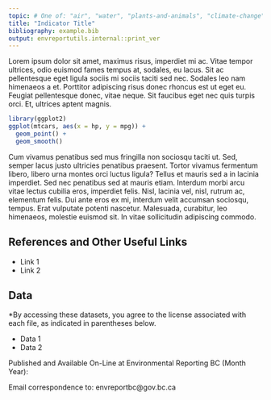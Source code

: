 ```yaml
---
topic: # One of: "air", "water", "plants-and-animals", "climate-change", "land", "sustainability"
title: "Indicator Title"
bibliography: example.bib
output: envreportutils.internal::print_ver
---
```


<!--
Instructions:

If you don't have a bibliography, delete the bibliography line in the YAML header.
If you do have a bibliography, insert the filename. In-text citations are done as:
[@Moe-etal-1999]. End the document with the bibliography heading (e.g., # References).
-->

Lorem ipsum dolor sit amet, maximus risus, imperdiet mi ac. Vitae tempor ultrices, odio euismod fames tempus at, sodales, eu lacus. Sit ac pellentesque eget ligula sociis mi sociis taciti sed nec. Sodales leo nam himenaeos a et. Porttitor adipiscing risus donec rhoncus est ut eget eu. Feugiat pellentesque donec, vitae neque. Sit faucibus eget nec quis turpis orci. Et, ultrices aptent magnis.


```r
library(ggplot2)
ggplot(mtcars, aes(x = hp, y = mpg)) + 
  geom_point() + 
  geom_smooth()
```

Cum vivamus penatibus sed mus fringilla non sociosqu taciti ut. Sed, semper lacus justo ultricies penatibus praesent. Tortor vivamus fermentum libero, libero urna montes orci luctus ligula? Tellus et mauris sed a in lacinia imperdiet. Sed nec penatibus sed at mauris etiam. Interdum morbi arcu vitae lectus cubilia eros, imperdiet felis. Nisl, lacinia vel, nisl, rutrum ac, elementum felis. Dui ante eros ex mi, interdum velit accumsan sociosqu, tempus. Erat vulputate potenti nascetur. Malesuada, curabitur, leo himenaeos, molestie euismod sit. In vitae sollicitudin adipiscing commodo.

## References and Other Useful Links

* Link 1
* Link 2

## Data

\*By accessing these datasets, you agree to the license associated with each file, as indicated in parentheses below.

* Data 1
* Data 2

Published and Available On-Line at Environmental Reporting BC (Month Year):
[](http://www.env.gov.bc.ca/soe)

Email correspondence to: envreportbc@gov.bc.ca
